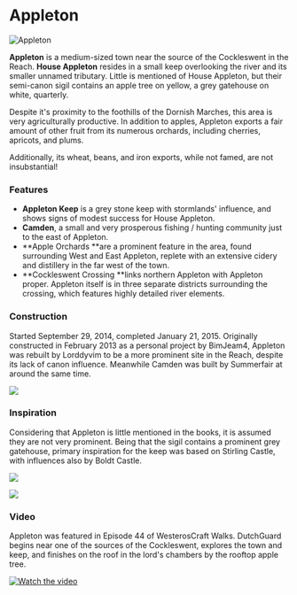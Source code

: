 

# Appleton

<Image src="https://cdn.sanity.io/images/1as7cn02/production/27b9a1b0a395e4e65df77d7474ce0f7b6c7d3783-1489x783.png?w=976&h=350&fit=crop&crop=center&auto=format" alt="Appleton" width={976} height={350}  />

<ProjectDetails
  floatRight
  region="Reach"
  house="House Appleton"
  type="Town"
  status="Completed"
  warp="/warp appleton"
  projectLead="Lorddyvim"
  dateStarted="September 29, 2014"
  dateCompleted="September 29, 2014"
/>

**Appleton** is a medium-sized town near the source of the Cockleswent in the Reach. **House Appleton** resides in a small keep overlooking the river and its smaller unnamed tributary. Little is mentioned of House Appleton, but their semi-canon sigil contains an apple tree on yellow, a grey gatehouse on white, quarterly.

Despite it's proximity to the foothills of the Dornish Marches, this area is very agriculturally productive. In addition to apples, Appleton exports a fair amount of other fruit from its numerous orchards, including cherries, apricots, and plums.

Additionally, its wheat, beans, and iron exports, while not famed, are not insubstantial!  


### Features

* **Appleton Keep** is a grey stone keep with stormlands' influence, and shows signs of modest success for House Appleton.
* **Camden**, a small and very prosperous fishing / hunting community just to the east of Appleton.
* **Apple Orchards **are a prominent feature in the area, found surrounding West and East Appleton, replete with an extensive cidery and distillery in the far west of the town.
* **Cockleswent Crossing **links northern Appleton with Appleton proper. Appleton itself is in three separate districts surrounding the crossing, which features highly detailed river elements.

### Construction

Started September 29, 2014, completed January 21, 2015. Originally constructed in February 2013 as a personal project by BimJeam4, Appleton was rebuilt by Lorddyvim to be a more prominent site in the Reach, despite its lack of canon influence. Meanwhile Camden was built by Summerfair at around the same time.


![](https://cdn.sanity.io/images/1as7cn02/production/2408b347594b0fcaeb362797dbbb7f9b0e3dab52-1366x706.png)

### Inspiration

Considering that Appleton is little mentioned in the books, it is assumed they are not very prominent. Being that the sigil contains a prominent grey gatehouse, primary inspiration for the keep was based on Stirling Castle, with influences also by Boldt Castle.


![](https://cdn.sanity.io/images/1as7cn02/production/2eba55fbe45e8a113d2ed36e46f3a612d3b38dd9-275x183.jpg)


![](https://cdn.sanity.io/images/1as7cn02/production/8e3327908b92082a3ff50d83942c2124f31dce06-640x438.jpg)

### Video

Appleton was featured in Episode 44 of WesterosCraft Walks. DutchGuard begins near one of the sources of the Cockleswent, explores the town and keep, and finishes on the roof in the lord's chambers by the rooftop apple tree.


[![Watch the video](https://img.youtube.com/vi/50CPTMwNWRs/0.jpg)](https://www.youtube.com/embed/50CPTMwNWRs)